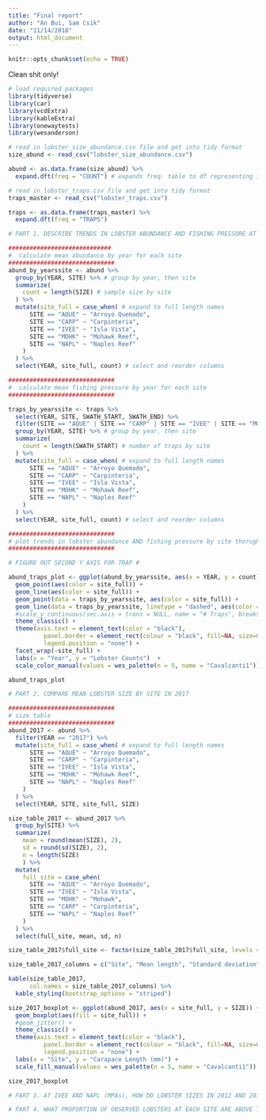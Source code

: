 ```yaml
---
title: "Final report"
author: "An Bui, Sam Csik"
date: "11/14/2018"
output: html_document
---
```


```r
knitr::opts_chunk$set(echo = TRUE)
```
 
Clean shit only!

```r
# load required packages
library(tidyverse)
library(car)
library(vcdExtra)
library(kableExtra)
library(onewaytests)
library(wesanderson)

# read in lobster_size_abundance.csv file and get into tidy format
size_abund <- read_csv("lobster_size_abundance.csv")

abund <- as.data.frame(size_abund) %>% 
  expand.dft(freq = "COUNT") # expands freq. table to df representing individual obs. in the table

# read in lobster_traps.csv file and get into tidy format
traps_master <- read_csv("lobster_traps.csv")

traps <- as.data.frame(traps_master) %>% 
  expand.dft(freq = "TRAPS")
```


```r
# PART 1. DESCRIBE TRENDS IN LOBSTER ABUNDANCE AND FISHING PRESSURE AT THE 5 LOCATIONS FROM 2012-2017

#############################
#  calculate mean abundance by year for each site
##############################
abund_by_yearssite <- abund %>% 
  group_by(YEAR, SITE) %>% # group by year, then site
  summarize(
    count = length(SIZE) # sample size by site
  ) %>% 
  mutate(site_full = case_when( # expand to full length names
      SITE == "AQUE" ~ "Arroyo Quemado",
      SITE == "CARP" ~ "Carpinteria",
      SITE == "IVEE" ~ "Isla Vista",
      SITE == "MOHK" ~ "Mohawk Reef",
      SITE == "NAPL" ~ "Naples Reef"
    )
  ) %>% 
  select(YEAR, site_full, count) # select and reorder columns

##############################
#  calculate mean fishing pressure by year for each site
##############################

traps_by_yearssite <- traps %>% 
  select(YEAR, SITE, SWATH_START, SWATH_END) %>% 
  filter(SITE == "AQUE" | SITE == "CARP" | SITE == "IVEE" | SITE == "MOHK" | SITE == "NAPL") %>% 
  group_by(YEAR, SITE) %>% # group by year, then site
  summarize(
    count = length(SWATH_START) # number of traps by site
  ) %>% 
  mutate(site_full = case_when( # expand to full length names
      SITE == "AQUE" ~ "Arroyo Quemado",
      SITE == "CARP" ~ "Carpinteria",
      SITE == "IVEE" ~ "Isla Vista",
      SITE == "MOHK" ~ "Mohawk Reef",
      SITE == "NAPL" ~ "Naples Reef"
    )
  ) %>% 
  select(YEAR, site_full, count) # select and reorder columns

##############################
# plot trends in lobster abundance AND fishing pressure by site thorugh time TOGETHER on same plot
##############################

# FIGURE OUT SECOND Y AXIS FOR TRAP #

abund_traps_plot <- ggplot(abund_by_yearssite, aes(x = YEAR, y = count)) +
  geom_point(aes(color = site_full)) +
  geom_line(aes(color = site_full)) +
  geom_point(data = traps_by_yearssite, aes(color = site_full)) +
  geom_line(data = traps_by_yearssite, linetype = "dashed", aes(color = site_full)) +
  #scale_y_continuous(sec.axis = trans = NULL, name = "# Traps", breaks = NULL)) +
  theme_classic() +
  theme(axis.text = element_text(color = "black"), 
          panel.border = element_rect(colour = "black", fill=NA, size=0.7), 
          legend.position = "none") + 
  facet_wrap(~site_full) +
  labs(x = "Year", y = "Lobster Counts")  +
  scale_color_manual(values = wes_palette(n = 5, name = "Cavalcanti1"))

abund_traps_plot
```

```r
# PART 2. COMPARE MEAN LOBSTER SIZE BY SITE IN 2017

##############################
# size table
##############################
abund_2017 <- abund %>% 
  filter(YEAR == "2017") %>% 
  mutate(site_full = case_when( # expand to full length names
      SITE == "AQUE" ~ "Arroyo Quemado",
      SITE == "CARP" ~ "Carpinteria",
      SITE == "IVEE" ~ "Isla Vista",
      SITE == "MOHK" ~ "Mohawk Reef",
      SITE == "NAPL" ~ "Naples Reef"
    )
  ) %>% 
  select(YEAR, SITE, site_full, SIZE)

size_table_2017 <- abund_2017 %>% 
  group_by(SITE) %>% 
  summarize(
    mean = round(mean(SIZE), 2),
    sd = round(sd(SIZE), 2),
    n = length(SIZE)
    ) %>% 
  mutate(
    full_site = case_when(
      SITE == "AQUE" ~ "Arroyo Quemado",
      SITE == "IVEE" ~ "Isla Vista", 
      SITE == "MOHK" ~ "Mohawk",
      SITE == "CARP" ~ "Carpinteria",
      SITE == "NAPL" ~ "Naples Reef"
    )
  ) %>% 
  select(full_site, mean, sd, n)

size_table_2017$full_site <- factor(size_table_2017$full_site, levels = c("Isla Vista", "Naples Reef", "Arroyo Quemado", "Mohawk", "Carpinteria"))

size_table_2017_columns = c("Site", "Mean length", "Standard deviation", "Sample size")

kable(size_table_2017,
      col.names = size_table_2017_columns) %>% 
  kable_styling(bootstrap_options = "striped")

size_2017_boxplot <- ggplot(abund_2017, aes(x = site_full, y = SIZE)) +
  geom_boxplot(aes(fill = site_full)) +
  #geom_jitter() +
  theme_classic() +
  theme(axis.text = element_text(color = "black"), 
          panel.border = element_rect(colour = "black", fill=NA, size=0.8), 
          legend.position = "none") +
  labs(x = "Site", y = "Carapace Length (mm)") +
  scale_fill_manual(values = wes_palette(n = 5, name = "Cavalcanti1"))

size_2017_boxplot
```

```r
# PART 3. AT IVEE AND NAPL (MPAs), HOW DO LOBSTER SIZES IN 2012 AND 2017 COMPARE? AT NON-MPA SITES?
```

```r
# PART 4. WHAT PROPORTION OF OBSERVED LOBSTERS AT EACH SITE ARE ABOVE THE LEGAL MINIMUM (82.6mm)
```

